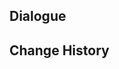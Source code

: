 {{Genius Invokation TCG Stage
|title        = Rosaria: Friendly
|type         = Friendly Fracas
|group        = Invitation Board
|character    = Rosaria
|requirement  = 1
|introduction = "Playing cards is way more fun than sitting around in the Cathedral. Shame that none of the other Sisters are any good at it."<br>Hint: Rosaria's deck is built around DMG Multiplier effects, and she also excels in dealing high single-hit DMG. Combined, this allows her to rack up an extremely high damage output.
|objective_1  = Achieve victory
|reward_1     = Rosaria*1
|objective_2  = Achieve victory within 6 rounds
|reward_2     = Divine Retribution*1
|objective_3  = Achieve victory with characters defeated less than twice during the battle
|reward_3     = Divine Retribution*1
|lineup       = Rosaria;Bennett;Kaeya
|action       = Divine Retribution;Divine Retribution;Sapwood Blade;Sapwood Blade;Moonpiercer;Moonpiercer;Elemental Resonance: Woven Ice;Elemental Resonance: Woven Ice;Elemental Resonance: Shattering Ice;Elemental Resonance: Shattering Ice;Dawn Winery;Dawn Winery;Favonius Cathedral;Favonius Cathedral;The White Glove and the Fisherman;The White Glove and the Fisherman;Knights of Favonius Library;Knights of Favonius Library;Liben;Liben;Rana;Rana;Lotus Flower Crisp;Lotus Flower Crisp;I Haven't Lost Yet!;I Haven't Lost Yet!;Changing Shifts;Changing Shifts;The Bestest Travel Companion!;The Bestest Travel Companion!
}}

==Dialogue==
{{Transclude|Genius Invokation TCG/Stage/Rosaria|Friendly Fracas}}

==Change History==
{{Change History|5.2}}